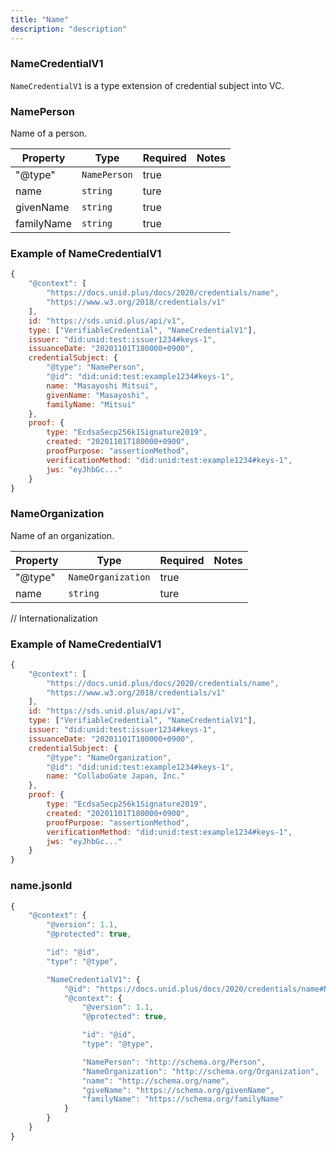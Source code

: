 ```yaml
---
title: "Name"
description: "description"
---
```


### NameCredentialV1

`NameCredentialV1` is a type extension of credential subject into VC.

### NamePerson
Name of a person.

| Property | Type | Required | Notes |
| ---- | ---- | ---- | ---- |
| "@type" | `NamePerson` | true ||
| name | `string` | ture ||
| givenName | `string` | true ||
| familyName | `string` | true ||

### Example of NameCredentialV1

```js
{
    "@context": [
        "https://docs.unid.plus/docs/2020/credentials/name",
        "https://www.w3.org/2018/credentials/v1"
    ],
    id: "https://sds.unid.plus/api/v1",
    type: ["VerifiableCredential", "NameCredentialV1"],
    issuer: "did:unid:test:issuer1234#keys-1",
    issuanceDate: "20201101T180000+0900",
    credentialSubject: {
        "@type": "NamePerson",
        "@id": "did:unid:test:example1234#keys-1",
        name: "Masayoshi Mitsui",
        givenName: "Masayoshi",
        familyName: "Mitsui"
    },
    proof: {
        type: "EcdsaSecp256k1Signature2019",
        created: "20201101T180000+0900",
        proofPurpose: "assertionMethod",
        verificationMethod: "did:unid:test:example1234#keys-1",
        jws: "eyJhbGc..."
    }
}
```

### NameOrganization
Name of an organization.

| Property | Type | Required | Notes |
| ---- | ---- | ---- | ---- |
| "@type" | `NameOrganization` | true ||
| name | `string` | ture ||

// Internationalization

### Example of NameCredentialV1

```js
{
    "@context": [
        "https://docs.unid.plus/docs/2020/credentials/name",
        "https://www.w3.org/2018/credentials/v1"
    ],
    id: "https://sds.unid.plus/api/v1",
    type: ["VerifiableCredential", "NameCredentialV1"],
    issuer: "did:unid:test:issuer1234#keys-1",
    issuanceDate: "20201101T180000+0900",
    credentialSubject: {
        "@type": "NameOrganization",
        "@id": "did:unid:test:example1234#keys-1",
        name: "CollaboGate Japan, Inc."
    },
    proof: {
        type: "EcdsaSecp256k1Signature2019",
        created: "20201101T180000+0900",
        proofPurpose: "assertionMethod",
        verificationMethod: "did:unid:test:example1234#keys-1",
        jws: "eyJhbGc..."
    }
}
```

### name.jsonld

```js
{
    "@context": {
        "@version": 1.1,
        "@protected": true,

        "id": "@id",
        "type": "@type",

        "NameCredentialV1": {
            "@id": "https://docs.unid.plus/docs/2020/credentials/name#NameCredentialV1",
            "@context": {
                "@version": 1.1,
                "@protected": true,

                "id": "@id",
                "type": "@type",

                "NamePerson": "http://schema.org/Person",
                "NameOrganization": "http://schema.org/Organization",
                "name": "http://schema.org/name",
                "giveName": "https://schema.org/givenName",
                "familyName": "https://schema.org/familyName"
            }
        }
    }
}
```
